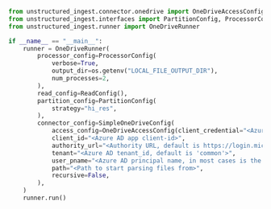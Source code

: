 ```python Python
from unstructured_ingest.connector.onedrive import OneDriveAccessConfig, SimpleOneDriveConfig
from unstructured_ingest.interfaces import PartitionConfig, ProcessorConfig, ReadConfig
from unstructured_ingest.runner import OneDriveRunner

if __name__ == "__main__":
    runner = OneDriveRunner(
        processor_config=ProcessorConfig(
            verbose=True,
            output_dir=os.getenv("LOCAL_FILE_OUTPUT_DIR"),
            num_processes=2,
        ),
        read_config=ReadConfig(),
        partition_config=PartitionConfig(
            strategy="hi_res",
        ),
        connector_config=SimpleOneDriveConfig(
            access_config=OneDriveAccessConfig(client_credential="<Azure AD app client-id>"),
            client_id="<Azure AD app client-id>",
            authority_url="<Authority URL, default is https://login.microsoftonline.com>",
            tenant="<Azure AD tenant_id, default is 'common'>",
            user_pname="<Azure AD principal name, in most cases is the email linked to the drive>",
            path="<Path to start parsing files from>",
            recursive=False,
        ),
    )
    runner.run()
```
